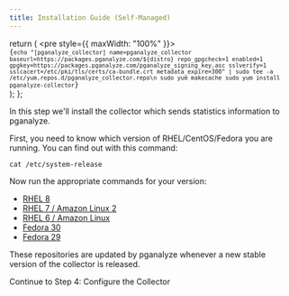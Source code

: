 ```yaml
---
title: Installation Guide (Self-Managed)
---
```


  return (
    <pre style={{ maxWidth: "100%" }}>
      <code>
        {`echo "[pganalyze_collector]
name=pganalyze_collector
baseurl=https://packages.pganalyze.com/${distro}
repo_gpgcheck=1
enabled=1
gpgkey=https://packages.pganalyze.com/pganalyze_signing_key.asc
sslverify=1
sslcacert=/etc/pki/tls/certs/ca-bundle.crt
metadata_expire=300" | sudo tee -a /etc/yum.repos.d/pganalyze_collector.repo\n
sudo yum makecache
sudo yum install pganalyze-collector`}
      </code>
    </pre>
  );
};

In this step we'll install the collector which sends statistics information to pganalyze.

First, you need to know which version of RHEL/CentOS/Fedora you are running. You can find out with this command:

```
cat /etc/system-release
```

Now run the appropriate commands for your version:

<ul className="nav nav-tabs">
  <li className="nav-item">
    <a href="#el8" data-toggle="tab" className="nav-link active">
      RHEL 8
    </a>
  </li>
  <li className="nav-item">
    <a href="#el7" data-toggle="tab" className="nav-link">
      RHEL 7 / Amazon Linux 2
    </a>
  </li>
  <li className="nav-item">
    <a href="#el6" data-toggle="tab" className="nav-link">
      RHEL 6 / Amazon Linux
    </a>
  </li>
  <li className="nav-item">
    <a href="#fedora30" data-toggle="tab" className="nav-link">
      Fedora 30
    </a>
  </li>
  <li className="nav-item">
    <a href="#fedora29" data-toggle="tab" className="nav-link">
      Fedora 29
    </a>
  </li>
</ul>

<div className="tab-content">
  <div className="tab-pane active" id="el8">
    <YumInstallInstructions distro="el/8" />
  </div>
  <div className="tab-pane" id="el7">
    <YumInstallInstructions distro="el/7" />
  </div>
  <div className="tab-pane" id="el6">
    <YumInstallInstructions distro="el/6" />
  </div>
  <div className="tab-pane" id="fedora30">
    <YumInstallInstructions distro="fedora/30" />
  </div>
  <div className="tab-pane" id="fedora29">
    <YumInstallInstructions distro="fedora/29" />
  </div>
</div>

These repositories are updated by pganalyze whenever a new stable version of the collector is released.

<Link className="btn btn-success" to="04_configure_the_collector_package">
  Continue to Step 4: Configure the Collector
</Link>
